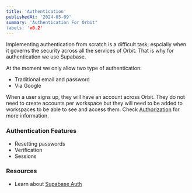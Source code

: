 ```yaml
---
title: 'Authentication'
publishedAt: '2024-05-09'
summary: 'Authentication For Orbit"
labels: 'v0.2'
---
```


Implementing authentication from scratch is a difficult task; espcially when it governs the security across all the services of Orbit.
That is why for authentication we use Supabase.

At the moment we only allow two type of authentication:

- Traditional email and password
- Via Google

When a user signs up, they will have an account across Orbit. They do not need to create accounts per workspace but they will need to be added to workspaces to be able to see and access them.
Check [Authorization](./Authorization) for more information.

### Authentication Features

- Resetting passwords
- Verification
- Sessions

### Resources

- Learn about [Supabase Auth](https://supabase.com/docs/guides/auth)
